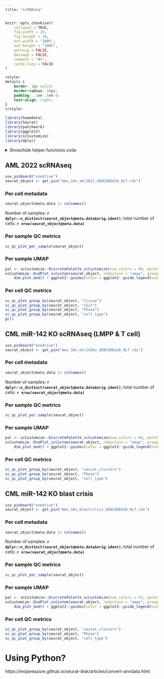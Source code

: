 ```yaml
---
title: "scRNAseq"
---
```


```r
knitr::opts_chunk$set(
    collapse = TRUE,
    fig.width = 10,
    fig.height = 10,
    out.width = "100%",
    out.height = "100%",
    warning = FALSE,
    message = FALSE,
    comment = "#>",
    cache.lazy = FALSE
)
```

```css
<style>
details {
    border: 1px solid;
    border-radius: 10px;
    padding: .1em .5em 0;
    text-align: right;
}
</style>
```

```r
library(haemdata)
library(Seurat)
library(patchwork)
library(ggplot2)
library(scCustomize)
library(dplyr)
```

<details>
<summary>Show/hide helper functions code</summary>
```r
#' Make a simplified UMAP plot
#'
#' See https://twitter.com/samuel_marsh/status/1526550833479008257
#' Code https://twitter.com/timoast/status/1526237116035891200/photo/1
#'
#' @param x a ggpplot object from Seurat::DimPlot
#' @return a DimPlot with a simplified UMAP theme
#' @rdname dim_plot_mod
dim_plot_mod <- function(x) {
    p1 <- x + theme_void()
    p2 <- ggplot(data.frame(x = 100, y = 100), aes(x = x, y = y)) +
        geom_point() +
        xlim(c(0, 10)) +
        ylim(c(0, 10)) +
        theme_classic() +
        ylab("UMAP2") +
        xlab("UMAP1") +
        theme(
            axis.text.y = element_blank(),
            axis.text.x = element_blank(),
            axis.ticks = element_blank(),
            axis.line = element_line(
                arrow = arrow(length = unit(0.5, "cm"), type = "closed")
            )
        )
    layout <- c(
        patchwork::area(t = 1, l = 2, b = 11, r = 11),
        patchwork::area(t = 10, l = 1, b = 12, r = 2)
    )

    p1 + p2 + patchwork::plot_layout(design = layout)
}

#' Make a QC patchwork plot of per-sample scRNAseq data
#' - Genes per cell
#' - UMIs per cell
#' - log(UMIs per cell)
#' - % mtDNA per cell
#'
#' See https://samuel-marsh.github.io/scCustomize/articles/QC_Plots.html
#'
#' @param seurat_object a Seurat object
#' @return a patchwork plot of the QC data
#' @rdname dim_plot_mod
sc_qc_plot_per_sample <- function(seurat_object) {

    pal <- scCustomize::DiscretePalette_scCustomize(num_colors = 60, palette = "varibow")
    Seurat::Idents(seurat_object) <- "orig.ident"
    n1 <- scCustomize::QC_Plot_UMIvsGene(
        seurat_object,
        low_cutoff_gene = 800,
        high_cutoff_gene = 5500,
        low_cutoff_UMI = 500,
        high_cutoff_UMI = 50000,
        colors_use = pal,
        x_axis_label = "UMIs per Cell",
        y_axis_label = "Genes per Cell"
    ) +
        theme(legend.position = "none", axis.text.x = element_text(angle = 45, hjust = 1)) +
        labs(title = "Cells by Sample ID")
    n2 <- scCustomize::QC_Plot_UMIvsGene(
        seurat_object,
        meta_gradient_name = "percent_mt",
        low_cutoff_gene = 800,
        high_cutoff_gene = 5500,
        high_cutoff_UMI = 45000,
        x_axis_label = "UMIs per Cell",
        y_axis_label = "Genes per Cell"
    ) +
        theme(axis.text.x = element_text(angle = 45, hjust = 1)) +
        labs(title = "Cells by % mtDNA")

    upper <- patchwork::wrap_plots(n1, n2, nrow = 1)

    p1 <- scCustomize::QC_Plots_Genes(seurat_object, low_cutoff = 800, high_cutoff = 5500, pt.size = 0, plot_title = "Genes per cell", raster = TRUE, colors_use = pal)
    p2 <- scCustomize::QC_Plots_Feature(seurat_object, feature = "percent_ribo", low_cutoff = 5, pt.size = 0, plot_title = "% rRNA per cell", raster = TRUE, colors_use = pal)
    p3 <- scCustomize::QC_Plots_UMIs(seurat_object, low_cutoff = 1200, high_cutoff = 45000, pt.size = 0, y_axis_log = TRUE, plot_title = "log(UMIs per cell)", raster = TRUE, colors_use = pal)
    p4 <- scCustomize::QC_Plots_Feature(seurat_object, feature = "percent_mt", high_cutoff = 20, pt.size = 0, plot_title = "% mtDNA per cell", raster = TRUE, colors_use = pal)

    lower <- patchwork::wrap_plots(p1, p2, p3, p4, nrow = 2) &
        ggplot2::theme(plot.title = element_text(size = 10), legend.position = "none", axis.text = element_text(size = 8))

    patchwork::wrap_plots(upper, lower, nrow = 2)
}

#' Make a QC plot of per-sample median per-cell values
#' Median values per sample:
#' - Genes per cell
#' - UMIs per cell
#' - percent mt per cell
#'
#' See https://samuel-marsh.github.io/scCustomize/articles/QC_Plots.html
#'
#' @param seurat_object a Seurat object
#' @param group_by a meta.data column with fewer than 8 unique values to group by
#' @return a patchwork plot of the QC data
#' @rdname dim_plot_mod
sc_qc_plot_group_by <- function(seurat_object, group_by) {
    pal <- scCustomize::DiscretePalette_scCustomize(num_colors = 40, palette = "ditto_seq")

    d1 <- Seurat::DimPlot(seurat_object, reduction = "umap", group.by = {{ group_by }}, cols = pal) |>
        dim_plot_mod()
    my_theme <- ggplot2::theme(plot.title = element_blank(), legend.position = "none", axis.text.y = element_text(size = 9))
    p1 <- scCustomize::Plot_Median_Genes(seurat_object, group_by = {{ group_by }}, colors_use = pal) + my_theme
    p2 <- scCustomize::Plot_Median_UMIs(seurat_object, group_by = {{ group_by }}, colors_use = pal) + my_theme
    p3 <- scCustomize::Plot_Median_Other(seurat_object, median_var = "percent_mt", group_by = {{ group_by }}, colors_use = pal) + my_theme
    p4 <- scCustomize::Plot_Median_Other(seurat_object, median_var = "percent_ribo", group_by = {{ group_by }}, colors_use = pal) + my_theme
    p5 <- scCustomize::Plot_Median_Other(seurat_object, median_var = "percent_myh11", group_by = {{ group_by }}, colors_use = pal) + my_theme
    p6 <- scCustomize::Plot_Cells_per_Sample(seurat_object, group_by = {{ group_by }}, colors_use = pal) + my_theme

    layout <- "
        AAA#G
        AAA#G
        BCDEF
        "

    patchwork::wrap_plots(A = d1, B = p1, C = p2, D = p3, E = p4, F = p5, G = p6, design = layout)
}
```

</details>

::: {.panel-tabset}

## AML 2022 scRNAseq

```r
use_pinboard("onedrive")
seurat_object <- get_pin("mmu_10x_aml2022_GENCODEm28_HLT.rds")
```

### Per cell metadata
```r
seurat_object@meta.data |> colnames()
```

Number of samples: **`r dplyr::n_distinct(seurat_object@meta.data$orig.ident)`**; total number of cells: **`r nrow(seurat_object@meta.data)`**

### Per sample QC metrics
```r
sc_qc_plot_per_sample(seurat_object)
```

### Per sample UMAP
```r
pal <- scCustomize::DiscretePalette_scCustomize(num_colors = 60, palette = "varibow")
scCustomize::DimPlot_scCustom(seurat_object, reduction = "umap", group.by = "orig.ident", colors_use = pal) |>
    dim_plot_mod() + ggplot2::guides(color = ggplot2::guide_legend(ncol = 2))
```

### Per cell QC metrics
```r
sc_qc_plot_group_by(seurat_object, "tissue")
sc_qc_plot_group_by(seurat_object, "ckit")
sc_qc_plot_group_by(seurat_object, "Phase")
sc_qc_plot_group_by(seurat_object, "cell_type")
gc()
```

## CML miR-142 KO scRNAseq (LMPP & T cell)

```r
use_pinboard("onedrive")
seurat_object <- get_pin("mmu_10x_mir142ko_GENCODEm28_HLT.rds")
```

### Per cell metadata
```r
seurat_object@meta.data |> colnames()
```

Number of samples: **`r dplyr::n_distinct(seurat_object@meta.data$orig.ident)`**; total number of cells: **`r nrow(seurat_object@meta.data)`**


### Per sample QC metrics
```r
sc_qc_plot_per_sample(seurat_object)
```

### Per sample UMAP
```r
pal <- scCustomize::DiscretePalette_scCustomize(num_colors = 60, palette = "varibow")
scCustomize::DimPlot_scCustom(seurat_object, reduction = "umap", group.by = "orig.ident", colors_use = pal) |>
    dim_plot_mod() + ggplot2::guides(color = ggplot2::guide_legend(ncol = 2))
```

### Per cell QC metrics
```r
sc_qc_plot_group_by(seurat_object, "seurat_clusters")
sc_qc_plot_group_by(seurat_object, "Phase")
sc_qc_plot_group_by(seurat_object, "cell_type")
```

## CML miR-142 KO blast crisis

```r
use_pinboard("onedrive")
seurat_object <- get_pin("mmu_10x_blastcrisis_GENCODEm28_HLT.rds")
```

### Per cell metadata
```r
seurat_object@meta.data |> colnames()
```

Number of samples: **`r dplyr::n_distinct(seurat_object@meta.data$orig.ident)`**; total number of cells: **`r nrow(seurat_object@meta.data)`**


### Per sample QC metrics
```r
sc_qc_plot_per_sample(seurat_object)
```

### Per sample UMAP
```r
pal <- scCustomize::DiscretePalette_scCustomize(num_colors = 53, palette = "varibow")
scCustomize::DimPlot_scCustom(seurat_object, reduction = "umap", group.by = "orig.ident", colors_use = pal, raster = TRUE) |>
    dim_plot_mod() + ggplot2::guides(color = ggplot2::guide_legend(ncol = 2))
```

### Per cell QC metrics
```r
sc_qc_plot_group_by(seurat_object, "seurat_clusters")
sc_qc_plot_group_by(seurat_object, "Phase")
sc_qc_plot_group_by(seurat_object, "cell_type")
```

:::

# Using Python?

https://mojaveazure.github.io/seurat-disk/articles/convert-anndata.html
